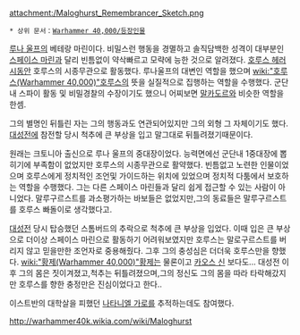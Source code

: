 {{{+1 '''Maloghurst the Twisted'''}}}
{{{+1 뒤틀린 말로구르스트}}}

attachment:/Maloghurst_Remembrancer_Sketch.png

 * 상위 문서：[[Warhammer 40,000/등장인물]]

[[루나 울프]]의 베테랑 마린이다. 비밀스런 행동을 경멸하고 솔직담백한 성격이 대부분인 [[스페이스 마린]]과 달리 빈틈없이 약삭빠르고 모략에 능한 것으로 알려졌다. [[호루스 헤러시]]동안 호루스의 시종무관으로 활동했다. 루나울프의 대변인 역할을 했으며 [[wiki:"호루스(Warhammer 40,000)"호루스]]의 뜻을 실질적으로 집행하는 역할을 수행했다. 군단 내 스파이 활동 및 비밀경찰의 수장이기도 했으니 어찌보면 [[말카도르]]와 비슷한 역할을 한셈. 

그의 별명인 뒤틀린 자는 그의 행동과도 연관되어있지만 그의 외형 그 자체이기도 했다.[[대성전]]에 참전할 당시 척추에 큰 부상을 입고 말그대로 뒤틀려졌기때문이다. 

원래는 크토니아 출신으로 루나 울프의 중대장이었다. 능력면에선 군단내 1중대장에 뽑히기에 부족함이 없었지만 호루스의 시종무관으로 활약했다. 빈틈없고 노련한 인물이었으며 호루스에게 정치적인 조언및 가이드하는 위치에 있었으며 정치적 다툼에서 보호하는 역할을 수행했다. 그는 다른 스페이스 마린들과 달리 쉽게 접근할 수 있는 사람이 아니었다. 말루구르스트를 과소평가하는 바보들은 없었지만,그의 동료들은 말루구르스트를 호루스 빠돌이로 생각했다고.  

[[대성전]] 당시 탑승했던 스톰버드의 추락으로 척추에 큰 부상을 입었다. 이때 입은 큰 부상으로 더이상 스페이스 마린으로 활동하기 어려워보였지만 호루스는 말로구르스트를 버리지 않고 믿을만한 조언자로 중용해줬다. 그후 그의 충성심은 더더욱 호루스만을 향했다. [[wiki:"황제(Warhammer 40,000)"황제]]는 물론이고 [[카오스 신]] 보다도... 대성전 이후 그의 몸은 짓이겨졌고,척추는 뒤틀려졌으며,그의 정신도 그의 몸을 따라 타락해갔지만 호루스를 향한 충정만은 진심이었다고 한다..
 
이스트반의 대학살을 피했던 [[나타니엘 가로]]를 추적하는데도 참여했다.

http://warhammer40k.wikia.com/wiki/Maloghurst
